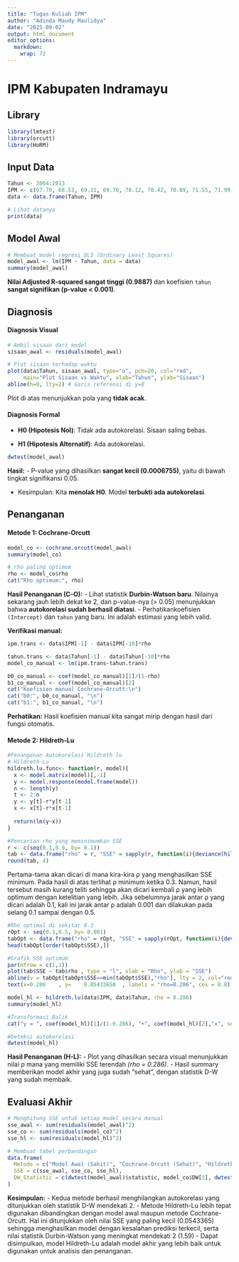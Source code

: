 ```yaml
---
title: "Tugas Kuliah IPM"
author: "Adinda Maudy Maulidya"
date: "2025-09-02"
output: html_document
editor_options: 
  markdown: 
    wrap: 72
---
```


# IPM Kabupaten Indramayu

## Library

```r
library(lmtest)
library(orcutt)
library(HoRM)
```

## Input Data

```r
Tahun <- 2004:2013
IPM <- c(67.70, 68.53, 69.21, 69.70, 70.12, 70.42, 70.89, 71.55, 71.99, 72.47)
data <- data.frame(Tahun, IPM)

# Lihat datanya
print(data)
```

## Model Awal

```r
# Membuat model regresi OLS (Ordinary Least Squares)
model_awal <- lm(IPM ~ Tahun, data = data)
summary(model_awal)
```
**Nilai Adjusted R-squared sangat tinggi (0.9887)** dan koefisien
`tahun` **sangat signifikan (p-value \< 0.001)**.

## Diagnosis

#### Diagnosis Visual

```r
# Ambil sisaan dari model
sisaan_awal <- residuals(model_awal)

# Plot sisaan terhadap waktu
plot(data$Tahun, sisaan_awal, type="o", pch=20, col="red",
     main="Plot Sisaan vs Waktu", xlab="Tahun", ylab="Sisaan")
abline(h=0, lty=2) # Garis referensi di y=0
```

Plot di atas menunjukkan pola yang **tidak acak**.

#### Diagnosis Formal

-   **H0 (Hipotesis Nol)**: Tidak ada autokorelasi. Sisaan saling bebas.

-   **H1 (Hipotesis Alternatif)**: Ada autokorelasi.

```r
dwtest(model_awal)
```

**Hasil:** - P-value yang dihasilkan **sangat kecil (0.0006755)**, yaitu
di bawah tingkat signifikansi 0.05.

-   Kesimpulan: Kita **menolak H0**. Model **terbukti ada
    autokorelasi**.

## Penanganan

#### Metode 1: Cochrane-Orcutt

```r
model_co <- cochrane.orcutt(model_awal)
summary(model_co)

# rho paling optimum
rho <- model_co$rho
cat("Rho optimum:", rho)
```

**Hasil Penanganan (C-O):** 
- Lihat statistik **Durbin-Watson baru**.
Nilainya sekarang jauh lebih dekat ke 2, dan p-value-nya (\> 0.05) menunjukkan bahwa **autokorelasi sudah berhasil diatasi**. 
- Perhatikankoefisien `(Intercept)` dan `tahun` yang baru. Ini adalah estimasi yang
lebih valid.

**Verifikasi manual:**

```r
ipm.trans <- data$IPM[-1] - data$IPM[-10]*rho

tahun.trans <- data$Tahun[-1] - data$Tahun[-10]*rho
model_co_manual <- lm(ipm.trans~tahun.trans)

b0_co_manual <- coef(model_co_manual)[1]/(1-rho)
b1_co_manual <- coef(model_co_manual)[2]
cat("Koefisien manual Cochrane-Orcutt:\n")
cat("b0:", b0_co_manual, "\n")
cat("b1:", b1_co_manual, "\n")
```

**Perhatikan:** Hasil koefisien manual kita sangat mirip dengan hasil
dari fungsi otomatis.

#### Metode 2: Hildreth-Lu

```r
#Penanganan Autokorelasi Hildreth lu
# Hildreth-Lu
hildreth.lu.func<- function(r, model){
  x <- model.matrix(model)[,-1]
  y <- model.response(model.frame(model))
  n <- length(y)
  t <- 2:n
  y <- y[t]-r*y[t-1]
  x <- x[t]-r*x[t-1]
  
  return(lm(y~x))
}

#Pencarian rho yang meminimumkan SSE
r <- c(seq(0.1,0.9, by= 0.1))
tab <- data.frame("rho" = r, "SSE" = sapply(r, function(i){deviance(hildreth.lu.func(i, model_awal))}))
round(tab, 4)
```

Pertama-tama akan dicari di mana kira-kira ρ yang menghasilkan SSE
minimum. Pada hasil di atas terlihat ρ minimum ketika 0.3. Namun, hasil
tersebut masih kurang teliti sehingga akan dicari kembali ρ yang lebih
optimum dengan ketelitian yang lebih. Jika sebelumnya jarak antar ρ yang
dicari adalah 0.1, kali ini jarak antar ρ adalah 0.001 dan dilakukan
pada selang 0.1 sampai dengan 0.5.

```r
#Rho optimal di sekitar 0.3
rOpt <- seq(0.1,0.5, by= 0.001)
tabOpt <- data.frame("rho" = rOpt, "SSE" = sapply(rOpt, function(i){deviance(hildreth.lu.func(i, model_awal))}))
head(tabOpt[order(tabOpt$SSE),])
```

```r
#Grafik SSE optimum
par(mfrow = c(1,1))
plot(tab$SSE ~ tab$rho , type = "l", xlab = "Rho", ylab = "SSE")
abline(v = tabOpt[tabOpt$SSE==min(tabOpt$SSE),"rho"], lty = 2, col="red",lwd=2)
text(x=0.286	, y=	0.05433650	, labels = "rho=0.286", cex = 0.8)
```

```r
model_hl <- hildreth.lu(data$IPM, data$Tahun, rho = 0.286)
summary(model_hl)
```

```r
#Transformasi Balik
cat("y = ", coef(model_hl)[1]/(1-0.286), "+", coef(model_hl)[2],"x", sep = "")
```

```r
#Deteksi autokorelasi
dwtest(model_hl)
```

**Hasil Penanganan (H-L):** 
- Plot yang dihasilkan secara visual menunjukkan nilai ρ mana yang memiliki SSE terendah *(rho = 0.286)*. 
- Hasil summary memberikan model akhir yang juga sudah "sehat", dengan statistik D-W yang sudah membaik.

## Evaluasi Akhir

```r
# Menghitung SSE untuk setiap model secara manual
sse_awal <- sum(residuals(model_awal)^2)
sse_co <- sum(residuals(model_co)^2)
sse_hl <- sum(residuals(model_hl)^2)

# Membuat tabel perbandingan
data.frame(
  Metode = c("Model Awal (Sakit)", "Cochrane-Orcutt (Sehat)", "Hildreth-Lu (Sehat)"),
  SSE = c(sse_awal, sse_co, sse_hl),
  DW_Statistic = c(dwtest(model_awal)$statistic, model_co$DW[3], dwtest(model_hl)$statistic)
)
```

**Kesimpulan:** 
- Kedua metode berhasil menghilangkan autokorelasi yang ditunjukkan oleh statistik D-W mendekati 2. 
- Metode Hildreth-Lu lebih tepat digunakan dibandingkan dengan model awal maupun metode Cochrane-Orcutt. Hal ini ditunjukkan oleh nilai SSE yang paling kecil (0.0543365) sehingga menghasilkan model dengan kesalahan prediksi terkecil, serta nilai statistik Durbin-Watson yang meningkat mendekati 2 (1.59) 
- Dapat disimpulkan, model Hildreth-Lu adalah model akhir yang lebih baik untuk digunakan untuk analisis dan penanganan.

